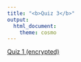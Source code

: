 ```yaml
---
title: "<b>Quiz 3</b>"
output:
  html_document:
    theme: cosmo
---
```


[Quiz 1 (encrypted)](Quiz_3.docx)